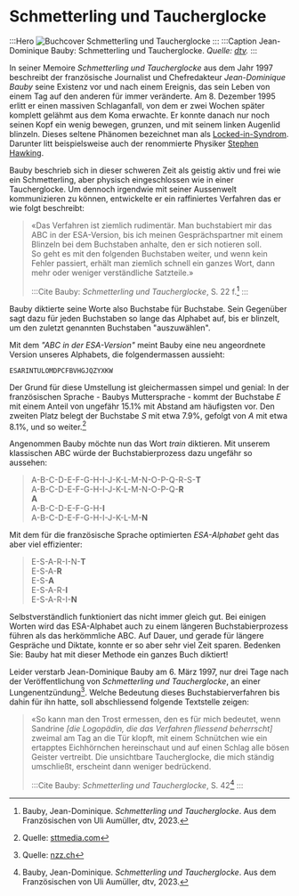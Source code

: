 # Schmetterling und Taucherglocke

:::Hero
![Buchcover Schmetterling und Taucherglocke](img/cover-schmetterling-taucherglocke.jpg)
:::
:::Caption
Jean-Dominique Bauby: Schmetterling und Taucherglocke. _Quelle: [dtv](https://www.dtv.de/buch/schmetterling-und-taucherglocke-12565)._
:::

In seiner Memoire _Schmetterling und Taucherglocke_ aus dem Jahr 1997 beschreibt der französische Journalist und Chefredakteur _Jean-Dominique Bauby_ seine Existenz vor und nach einem Ereignis, das sein Leben von einem Tag auf den anderen für immer veränderte. Am 8. Dezember 1995 erlitt er einen massiven Schlaganfall, von dem er zwei Wochen später komplett gelähmt aus dem Koma erwachte. Er konnte danach nur noch seinen Kopf ein wenig bewegen, grunzen, und mit seinem linken Augenlid blinzeln. Dieses seltene Phänomen bezeichnet man als [Locked-in-Syndrom](https://de.wikipedia.org/wiki/Locked-in-Syndrom). Darunter litt beispielsweise auch der renommierte Physiker [Stephen Hawking](https://de.wikipedia.org/wiki/Stephen_Hawking).

Bauby beschrieb sich in dieser schweren Zeit als geistig aktiv und frei wie ein Schmetterling, aber physisch eingeschlossen wie in einer Taucherglocke. Um dennoch irgendwie mit seiner Aussenwelt kommunizieren zu können, entwickelte er ein raffiniertes Verfahren das er wie folgt beschreibt:

> «Das Verfahren ist ziemlich rudimentär. Man buchstabiert mir das ABC in der ESA-Version, bis ich meinen Gesprächspartner mit einem Blinzeln bei dem Buchstaben anhalte, den er sich notieren soll.\
> So geht es mit den folgenden Buchstaben weiter, und wenn kein Fehler passiert, erhält man ziemlich schnell ein ganzes Wort, dann mehr oder weniger verständliche Satzteile.»
>
> :::Cite
> Bauby: _Schmetterling und Taucherglocke_, S. 22 f.[^1]
> :::

Bauby diktierte seine Worte also Buchstabe für Buchstabe. Sein Gegenüber sagt dazu für jeden Buchstaben so lange das Alphabet auf, bis er blinzelt, um den zuletzt genannten Buchstaben "auszuwählen".

Mit dem _"ABC in der ESA-Version"_ meint Bauby eine neu angeordnete Version unseres Alphabets, die folgendermassen aussieht:

```
ESARINTULOMDPCFBVHGJQZYXKW
```

Der Grund für diese Umstellung ist gleichermassen simpel und genial: In der französischen Sprache - Baubys Muttersprache - kommt der Buchstabe _E_ mit einem Anteil von ungefähr 15.1% mit Abstand am häufigsten vor. Den zweiten Platz belegt der Buchstabe _S_ mit etwa 7.9%, gefolgt von _A_ mit etwa 8.1%, und so weiter.[^2]

Angenommen Bauby möchte nun das Wort _train_ diktieren. Mit unserem klassischen ABC würde der Buchstabierprozess dazu ungefähr so aussehen:
> A-B-C-D-E-F-G-H-I-J-K-L-M-N-O-P-Q-R-S-**T**\
> A-B-C-D-E-F-G-H-I-J-K-L-M-N-O-P-Q-**R**\
> **A**\
> A-B-C-D-E-F-G-H-**I**\
> A-B-C-D-E-F-G-H-I-J-K-L-M-**N**

Mit dem für die französische Sprache optimierten _ESA-Alphabet_ geht das aber viel effizienter:
> E-S-A-R-I-N-**T**\
> E-S-A-**R**\
> E-S-**A**\
> E-S-A-R-**I**\
> E-S-A-R-I-**N**

Selbstverständlich funktioniert das nicht immer gleich gut. Bei einigen Worten wird das ESA-Alphabet auch zu einem längeren Buchstabierprozess führen als das herkömmliche ABC. Auf Dauer, und gerade für längere Gespräche und Diktate, konnte er so aber sehr viel Zeit sparen. Bedenken Sie: Bauby hat mit dieser Methode ein ganzes Buch diktiert!

Leider verstarb Jean-Dominique Bauby am 6. März 1997, nur drei Tage nach der Veröffentlichung von _Schmetterling und Taucherglocke_, an einer Lungenentzündung[^3]. Welche Bedeutung dieses Buchstabierverfahren bis dahin für ihn hatte, soll abschliessend folgende Textstelle zeigen:
> «So kann man den Trost ermessen, den es für mich bedeutet, wenn Sandrine _[die Logopädin, die das Verfahren fliessend beherrscht]_ zweimal am Tag an die Tür klopft, mit einem Schnütchen wie ein ertapptes Eichhörnchen hereinschaut und auf einen Schlag alle bösen Geister vertreibt. Die unsichtbare Taucherglocke, die mich ständig umschließt, erscheint dann weniger bedrückend.
>
> :::Cite
> Bauby: _Schmetterling und Taucherglocke_, S. 42[^1]
> :::

[^1]: Bauby, Jean-Dominique. _Schmetterling und Taucherglocke_. Aus dem Französischen von Uli Aumüller, dtv, 2023.
[^2]: Quelle: [sttmedia.com](https://www.sttmedia.com/characterfrequency-french)
[^3]: Quelle: [nzz.ch](https://www.nzz.ch/leben_im_lidschlag-ld.466427)
